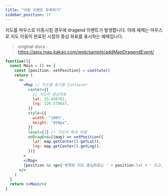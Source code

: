 ```yaml
---
title: "이동 이벤트 등록하기"
sidebar_position: 17
---
```


지도를 마우스로 이동시킬 경우에 dragend 이벤트가 발생합니다. 아래 예제는 마우스로 지도 이동이 완료된 시점의 중심 좌표를 표시하는 예제입니다.

> original docs : https://apis.map.kakao.com/web/sample/addMapDragendEvent/

```jsx live
function(){
  const Main = () => {
    const [position, setPosition] = useState()
    return (
      <>
        <Map // 지도를 표시할 Container
          center={{
            // 지도의 중심좌표
            lat: 33.450701,
            lng: 126.570667,
          }}
          style={{
            width: "100%",
            height: "450px",
          }}
          level={3} // 지도의 확대 레벨
          onDragEnd={(map) => setPosition({
            lat: map.getCenter().getLat(),
            lng: map.getCenter().getLng(),
          })}
        >
        </Map>
        {position && <p>{'변경된 지도 중심좌표는 ' + position.lat + ' 이고, 경도는 ' + position.lng + ' 입니다'}</p>}
      </>
    )
  }
  return (<Main/>)
}
```

